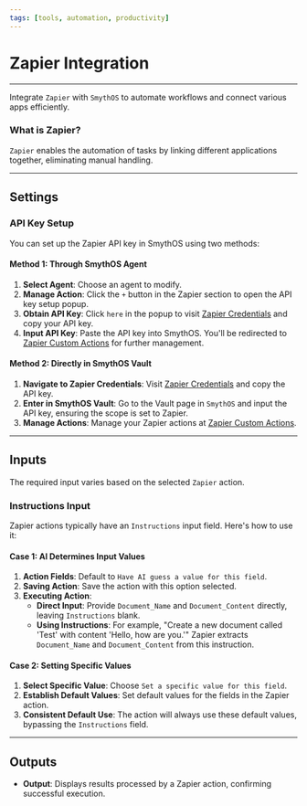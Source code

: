```yaml
---
tags: [tools, automation, productivity]
---
```


# Zapier Integration


---

Integrate `Zapier` with `SmythOS` to automate workflows and connect various apps efficiently.

### What is Zapier?

`Zapier` enables the automation of tasks by linking different applications together, eliminating manual handling.

---

## Settings

### API Key Setup

You can set up the Zapier API key in SmythOS using two methods:

#### Method 1: Through SmythOS Agent

1. **Select Agent**: Choose an agent to modify.
2. **Manage Action**: Click the `+` button in the Zapier section to open the API key setup popup.
3. **Obtain API Key**: Click `here` in the popup to visit [Zapier Credentials](https://actions.zapier.com/credentials/) and copy your API key.
4. **Input API Key**: Paste the API key into SmythOS. You'll be redirected to [Zapier Custom Actions](https://actions.zapier.com/custom/actions/) for further management.

#### Method 2: Directly in SmythOS Vault

1. **Navigate to Zapier Credentials**: Visit [Zapier Credentials](https://actions.zapier.com/credentials/) and copy the API key.
2. **Enter in SmythOS Vault**: Go to the Vault page in `SmythOS` and input the API key, ensuring the scope is set to Zapier.
3. **Manage Actions**: Manage your Zapier actions at [Zapier Custom Actions](https://actions.zapier.com/custom/actions/).

---

## Inputs

The required input varies based on the selected `Zapier` action.

### Instructions Input

Zapier actions typically have an `Instructions` input field. Here's how to use it:

#### Case 1: AI Determines Input Values

1. **Action Fields**: Default to `Have AI guess a value for this field`.
2. **Saving Action**: Save the action with this option selected.
3. **Executing Action**:
   - **Direct Input**: Provide `Document_Name` and `Document_Content` directly, leaving `Instructions` blank.
   - **Using Instructions**: For example, "Create a new document called 'Test' with content 'Hello, how are you.'" Zapier extracts `Document_Name` and `Document_Content` from this instruction.

#### Case 2: Setting Specific Values

1. **Select Specific Value**: Choose `Set a specific value for this field`.
2. **Establish Default Values**: Set default values for the fields in the Zapier action.
3. **Consistent Default Use**: The action will always use these default values, bypassing the `Instructions` field.

---

## Outputs

- **Output**: Displays results processed by a Zapier action, confirming successful execution.